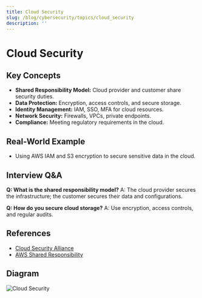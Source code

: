 ```yaml
---
title: Cloud Security
slug: /blog/cybersecurity/topics/cloud_security
description: ''
---
```

# Cloud Security

## Key Concepts
- **Shared Responsibility Model:** Cloud provider and customer share security duties.
- **Data Protection:** Encryption, access controls, and secure storage.
- **Identity Management:** IAM, SSO, MFA for cloud resources.
- **Network Security:** Firewalls, VPCs, private endpoints.
- **Compliance:** Meeting regulatory requirements in the cloud.

## Real-World Example
- Using AWS IAM and S3 encryption to secure sensitive data in the cloud.

## Interview Q&A
**Q: What is the shared responsibility model?**
A: The cloud provider secures the infrastructure; the customer secures their data and configurations.

**Q: How do you secure cloud storage?**
A: Use encryption, access controls, and regular audits.

## References
- [Cloud Security Alliance](https://cloudsecurityalliance.org/)
- [AWS Shared Responsibility](https://aws.amazon.com/compliance/shared-responsibility-model/)

## Diagram
![Cloud Security](https://cloudsecurityalliance.org/art/cloud-security-diagram.png)
